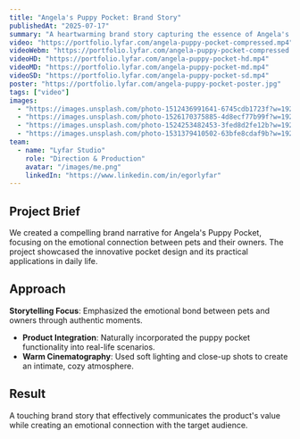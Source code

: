 ```yaml
---
title: "Angela's Puppy Pocket: Brand Story"
publishedAt: "2025-07-17"
summary: "A heartwarming brand story capturing the essence of Angela's unique puppy pocket concept through intimate storytelling."
video: "https://portfolio.lyfar.com/angela-puppy-pocket-compressed.mp4"
videoWebm: "https://portfolio.lyfar.com/angela-puppy-pocket-compressed.webm"
videoHD: "https://portfolio.lyfar.com/angela-puppy-pocket-hd.mp4"
videoMD: "https://portfolio.lyfar.com/angela-puppy-pocket-md.mp4"
videoSD: "https://portfolio.lyfar.com/angela-puppy-pocket-sd.mp4"
poster: "https://portfolio.lyfar.com/angela-puppy-pocket-poster.jpg"
tags: ["video"]
images:
  - "https://images.unsplash.com/photo-1512436991641-6745cdb1723f?w=1920&h=1080&fit=crop"
  - "https://images.unsplash.com/photo-1526170375885-4d8ecf77b99f?w=1920&h=1080&fit=crop"
  - "https://images.unsplash.com/photo-1524253482453-3fed8d2fe12b?w=1920&h=1080&fit=crop"
  - "https://images.unsplash.com/photo-1531379410502-63bfe8cdaf9b?w=1920&h=1080&fit=crop"
team:
  - name: "Lyfar Studio"
    role: "Direction & Production"
    avatar: "/images/me.png"
    linkedIn: "https://www.linkedin.com/in/egorlyfar"
---
```


## Project Brief

We created a compelling brand narrative for Angela's Puppy Pocket, focusing on the emotional connection between pets and their owners. The project showcased the innovative pocket design and its practical applications in daily life.

## Approach

**Storytelling Focus**: Emphasized the emotional bond between pets and owners through authentic moments.
- **Product Integration**: Naturally incorporated the puppy pocket functionality into real-life scenarios.
- **Warm Cinematography**: Used soft lighting and close-up shots to create an intimate, cozy atmosphere.

## Result

A touching brand story that effectively communicates the product's value while creating an emotional connection with the target audience.
